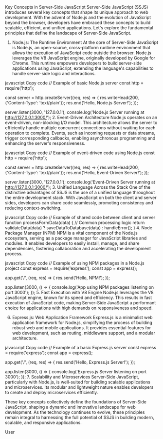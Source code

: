 Key Concepts in Server-Side JavaScript
Server-Side JavaScript (SSJS) introduces several key concepts that shape its unique approach to web development. With the advent of Node.js and the evolution of JavaScript beyond the browser, developers have embraced these concepts to build scalable, efficient, and unified applications. Let's explore the fundamental principles that define the landscape of Server-Side JavaScript.

1. Node.js: The Runtime Environment
At the core of Server-Side JavaScript is Node.js, an open-source, cross-platform runtime environment that allows the execution of JavaScript code outside the browser. Node.js leverages the V8 JavaScript engine, originally developed by Google for Chrome. This runtime empowers developers to build server-side applications using JavaScript, extending the language's capabilities to handle server-side logic and interactions.

javascript
Copy code
// Example of basic Node.js server
const http = require('http');

const server = http.createServer((req, res) => {
  res.writeHead(200, {'Content-Type': 'text/plain'});
  res.end('Hello, Node.js Server!');
});

server.listen(3000, '127.0.0.1');
console.log('Node.js Server running at http://127.0.0.1:3000/');
2. Event-Driven Architecture
Node.js operates on an event-driven, non-blocking I/O model. This architecture allows the server to efficiently handle multiple concurrent connections without waiting for each operation to complete. Events, such as incoming requests or data streams, trigger corresponding callbacks, enabling asynchronous programming and enhancing the server's responsiveness.

javascript
Copy code
// Example of event-driven code using Node.js
const http = require('http');

const server = http.createServer((req, res) => {
  res.writeHead(200, {'Content-Type': 'text/plain'});
  res.end('Hello, Event-Driven Server!');
});

server.listen(3000, '127.0.0.1');
console.log('Event-Driven Server running at http://127.0.0.1:3000/');
3. Unified Language Across the Stack
One of the distinctive advantages of SSJS is the use of a unified language throughout the entire development stack. With JavaScript on both the client and server sides, developers can share code seamlessly, promoting consistency and reducing context-switching.

javascript
Copy code
// Example of shared code between client and server
function processFormData(data) {
  // Common processing logic
  return validateData(data) ? saveDataToDatabase(data) : handleError();
}
4. Node Package Manager (NPM)
NPM is a vital component of the Node.js ecosystem, serving as a package manager for JavaScript libraries and modules. It enables developers to easily install, manage, and share dependencies, fostering collaboration and accelerating the development process.

javascript
Copy code
// Example of using NPM packages in a Node.js project
const express = require('express');
const app = express();

app.get('/', (req, res) => {
  res.send('Hello, NPM!');
});

app.listen(3000, () => {
  console.log('App using NPM packages listening on port 3000');
});
5. Fast Execution with V8 Engine
Node.js leverages the V8 JavaScript engine, known for its speed and efficiency. This results in fast execution of JavaScript code, making Server-Side JavaScript a performant choice for applications with high demands on responsiveness and speed.

6. Express.js: Web Application Framework
Express.js is a minimalist web application framework for Node.js, simplifying the process of building robust web and mobile applications. It provides essential features for web development, such as routing, middleware support, and a modular architecture.

javascript
Copy code
// Example of a basic Express.js server
const express = require('express');
const app = express();

app.get('/', (req, res) => {
  res.send('Hello, Express.js Server!');
});

app.listen(3000, () => {
  console.log('Express.js Server listening on port 3000');
});
7. Scalability and Microservices
Server-Side JavaScript, particularly with Node.js, is well-suited for building scalable applications and microservices. Its modular and lightweight nature enables developers to create and deploy microservices efficiently.

These key concepts collectively define the foundations of Server-Side JavaScript, shaping a dynamic and innovative landscape for web development. As the technology continues to evolve, these principles remain integral to harnessing the full potential of SSJS in building modern, scalable, and responsive applications.



User
